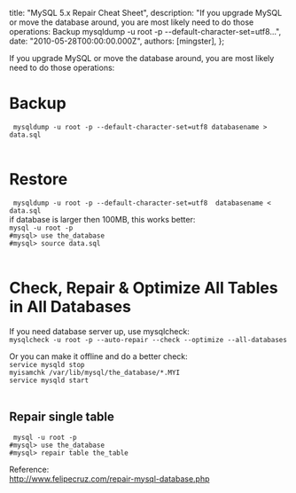 
  title: "MySQL 5.x Repair Cheat Sheet",
  description: "If you upgrade MySQL or move the database around, you are most likely need to do those operations: Backup mysqldump -u root -p --default-character-set=utf8...",
  date: "2010-05-28T00:00:00.000Z",
  authors: [mingster],
};

<p>If you upgrade MySQL or move the database around, you are most likely need to do those operations:<br />
<h1>Backup</h1>
<p><code> mysqldump -u root -p --default-character-set=utf8 databasename &gt; data.sql<br /></code><br />
<h1>Restore</h1>
<p><code> mysqldump -u root -p --default-character-set=utf8  databasename &lt; data.sql </code><br />if database is larger then 100MB, this works better:<code><br />mysql -u root -p<br />#mysql&gt; use the_database<br />#mysql&gt; source data.sql<br /></code><br />
<h1>Check, Repair &amp; Optimize All Tables in All Databases</h1>
<p>If you need database server up, use mysqlcheck:<code><br />mysqlcheck -u root -p --auto-repair --check --optimize --all-databases<br /></code></p>
<p>Or you can make it offline and do a better check:<code><br />service mysqld stop<br />myisamchk /var/lib/mysql/the_database/*.MYI<br />service mysqld start<br /></code><br />
<h2>Repair single table</h2>
<p><code> mysql -u root -p<br />#mysql&gt; use the_database<br />#mysql&gt; repair table the_table<br /></code></p>
<p>Reference:<br /><a href="http://www.felipecruz.com/repair-mysql-database.php" target="_blank">http://www.felipecruz.com/repair-mysql-database.php</a></p>
